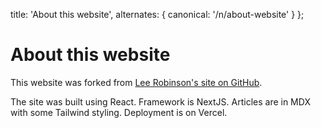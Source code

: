 
  title: 'About this website',
  alternates: {
    canonical: '/n/about-website'
  }
};

# About this website

<AnimatedName />

This website was forked from [Lee Robinson's site on GitHub](https://github.com/leerob/site). 

The site was built using React. Framework is NextJS. Articles are in MDX with some Tailwind styling. Deployment is on Vercel.